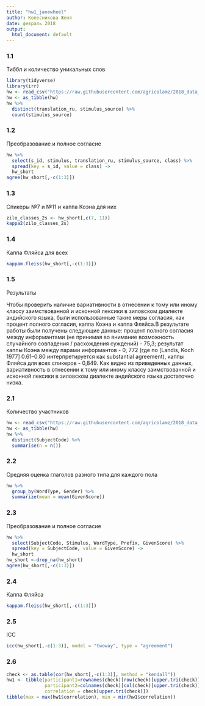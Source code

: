 ---
title: "hw1_janewheel"
author: Колесникова Женя
date: февраль 2018
output:
  html_document: default
---
### 1.1
Тиббл и количество уникальных слов
``` {r}
library(tidyverse)
library(irr)
hw <- read_csv("https://raw.githubusercontent.com/agricolamz/2018_data_analysis_for_linguists/master/data/students/janewheel/hw1_agreement/hw1_1_zilo_class.csv", col_names = TRUE)
hw <- as_tibble(hw)
hw %>%
  distinct(translation_ru, stimulus_source) %>% 
  count(stimulus_source)
```
### 1.2
Преобразование и полное согласие
``` {r}
hw %>% 
  select(s_id, stimulus, translation_ru, stimulus_source, class) %>% 
  spread(key = s_id, value = class) ->
  hw_short
agree(hw_short[,-c(1:3)])
```
### 1.3
Спикеры №7 и №11 и каппа Коэна для них
``` {r}
zilo_classes_2s <- hw_short[,c(7, 11)]
kappa2(zilo_classes_2s)
```
### 1.4
Каппа Фляйса для всех
``` {r}
kappam.fleiss(hw_short[,-c(1:3)])
```
### 1.5
Результаты

Чтобы проверить наличие вариативности в отнесении к тому или иному классу заимствованной и исконной лексики в зиловском диалекте андийского языка, были использованные такие меры согласия, как процент полного согласия, каппа Коэна и каппа Фляйса.В результате работы были получены следующие данные: процент полного согласия между информантами (не принимая во внимание возможность случайного совпадения / расхождения суждений) - 75,3;  результат каппы Коэна между парами информантов - 0, 772 (где по [Landis, Koch 1977] 0.61–0.80 интерпретируется как  substantial agreement), каппы Фляйса для всех спикеров - 0,849. Как видно из приведенных данных, вариативность в отнесении к тому или иному классу заимствованной и исконной лексики в зиловском диалекте андийского языка достаточно низка.

### 2.1
Количество участников
``` {r}
hw <- read_csv("https://raw.githubusercontent.com/agricolamz/2018_data_analysis_for_linguists/master/data/students/janewheel/hw1_agreement/hw1_2_verbs.csv", col_names = TRUE)
hw <- as_tibble(hw)
hw %>%
  distinct(SubjectCode) %>%
  summarise(n = n())
```
### 2.2
Средняя оценка глаголов разного типа для каждого пола
``` {r}
hw %>%
  group_by(WordType, Gender) %>% 
  summarize(mean = mean(GivenScore))
```
### 2.3
Преобразование и полное согласие
``` {r}
hw %>% 
  select(SubjectCode, Stimulus, WordType, Prefix, GivenScore) %>% 
  spread(key = SubjectCode, value = GivenScore) ->
  hw_short
hw_short <-drop_na(hw_short)
agree(hw_short[,-c(1:3)])
```
### 2.4
Каппа Фляйса
``` {r}
kappam.fleiss(hw_short[,-c(1:3)])
```
### 2.5
ICC
``` {r}
icc(hw_short[,-c(1:3)], model = "twoway", type = "agreement")
```
### 2.6
``` {r}
check <- as.table(cor(hw_short[,-c(1:3)], method = "kendall"))
hw1 <- tibble(participant1=rownames(check)[row(check)[upper.tri(check)]], 
              participant2=colnames(check)[col(check)[upper.tri(check)]],
              correlation = check[upper.tri(check)])
tibble(max = max(hw1$correlation), min = min(hw1$correlation))
```
